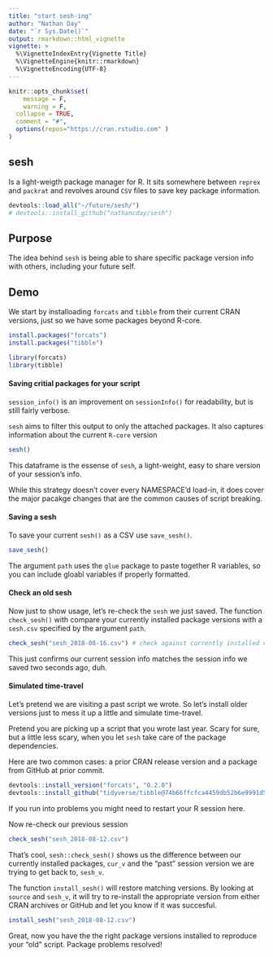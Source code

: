```yaml
---
title: "start sesh-ing"
author: "Nathan Day"
date: "`r Sys.Date()`"
output: rmarkdown::html_vignette
vignette: >
  %\VignetteIndexEntry{Vignette Title}
  %\VignetteEngine{knitr::rmarkdown}
  %\VignetteEncoding{UTF-8}
---
```


```r
knitr::opts_chunk$set(
    message = F,
    warning = F,
  collapse = TRUE,
  comment = "#",
  options(repos="https://cran.rstudio.com" )
)
```

## sesh

Is a light-weigth package manager for R. It sits somewhere between `reprex` and `packrat` and revolves around `CSV` files to save key package information.

```r
devtools::load_all("~/future/sesh/")
# devtools::install_github("nathancday/sesh")
```

## Purpose

The idea behind `sesh` is being able to share specific package version info with others, including your future self.

## Demo

We start by installoading `forcats` and `tibble` from their current CRAN versions, just so we have some packages beyond R-core.

```r
install.packages("forcats")
install.packages("tibble")

library(forcats)
library(tibble)
```

#### Saving critial packages for your script

`session_info()` is an improvement on `sessionInfo()` for readability, but is still fairly verbose.

`sesh` aims to filter this output to only the attached packages. It also captures information about the current `R-core` version

```r
sesh()
```

This dataframe is the essense of `sesh`, a light-weight, easy to share version of your session's info.

While this strategy doesn't cover every NAMESPACE'd load-in, it does cover the major pacakge changes that are the common causes of script breaking.

#### Saving a sesh

To save your current `sesh()` as a CSV use `save_sesh()`.

```r
save_sesh()
```

The argument `path` uses the `glue` package to paste together R variables, so you can include gloabl variables if properly formatted.

#### Check an old sesh

Now just to show usage, let's re-check the `sesh` we just saved. The function `check_sesh()` with compare your currently installed package versions with a `sesh.csv` specified by the argument `path`.

```r
check_sesh("sesh_2018-08-16.csv") # check against currently installed versions
```

This just confirms our current session info matches the session info we saved two seconds ago, duh.

#### Simulated time-travel

Let's pretend we are visiting a past script we wrote. So let's install older versions just to mess it up a little and simulate time-travel.

Pretend you are picking up a script that you wrote last year. Scary for sure, but a little less scary, when you let `sesh` take care of the package dependencies.

Here are two common cases: a prior CRAN release version and a package from GitHub at prior commit.

```r
devtools::install_version("forcats", "0.2.0")
devtools::install_github("tidyverse/tibble@74b66ffcfca4459db52b6e9991d51aba93759dd6")
```

If you run into problems you might need to restart your R session here.

Now re-check our previous session

```r
check_sesh("sesh_2018-08-12.csv")
```

That's cool, `sesh::check_sesh()` shows us the difference between our currently installed packages, `cur_v` and the "past" session version we are trying to get back to, `sesh_v`.

The function `install_sesh()` will restore matching versions. By looking at `source` and `sesh_v`, it will try to re-install the appropriate version from either CRAN archives or GitHub and let you know if it was succesful.

```r
install_sesh("sesh_2018-08-12.csv")
```

Great, now you have the the right package versions installed to reproduce your "old" script. Package problems resolved!
